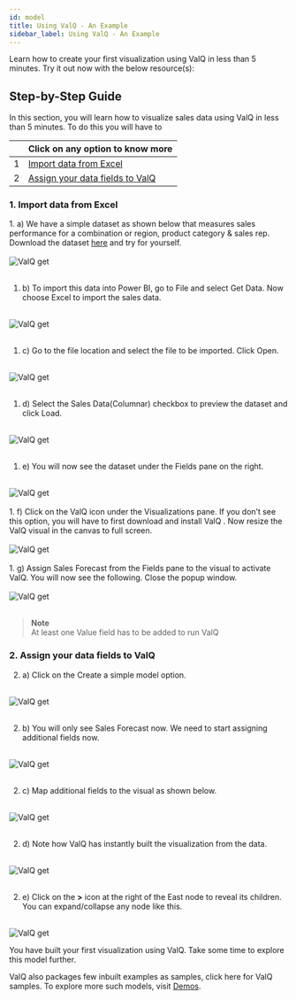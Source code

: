 ```yaml
---
id: model
title: Using ValQ - An Example
sidebar_label: Using ValQ - An Example
---
```


Learn how to create your first visualization using ValQ in less than 5 minutes. Try it out now with the below resource(s):
<Vimeo
    video="https://player.vimeo.com/video/330327639"
    responsive={true}
    width={640}
    height={480}
/>

## Step-by-Step Guide

In this section, you will learn how to visualize sales data using ValQ in less than 5 minutes. To do this you will have to

<div style={{textAlign: 'justify'}} className="table-center">

|   | Click on any option to know more  |                                                                                                                                                                                                                                                                   
|---|---------------------|
| 1 | [Import data from Excel](#1-import-data-from-excel)  |
| 2 | [Assign your data fields to ValQ](#2-assign-your-data-fields-to-valq)  |

</div>

### 1. Import data from Excel

<div style={{textAlign: 'justify'}}>
1. a) We have a simple dataset as shown below that measures sales performance for a combination or region, product category & 
sales rep. Download the dataset <a href={useBaseUrl('/assets/Sales_Performance_Data.xlsx')}>here</a> and try for yourself.
</div> <br />

<div style={{textAlign: 'center'}}>
  <Zoom>
<img alt="ValQ get" src={useBaseUrl('/doc-images/build/1.png')}/>  
  </Zoom>
</div> <br />

1. b) To import this data into Power BI, go to File and select Get Data. Now choose Excel to import the sales data.
<br />

<div style={{textAlign: 'center'}}>
  <Zoom>
<img alt="ValQ get" src={useBaseUrl('/doc-images/build/2.png')}/>
  </Zoom>
</div> <br />

1. c) Go to the file location and select the file to be imported. Click Open.
<br />

<div style={{textAlign: 'center'}}>
  <Zoom>
<img alt="ValQ get" src={useBaseUrl('/doc-images/build/3.png')} />
  </Zoom>
</div> <br />

1. d) Select the Sales Data(Columnar) checkbox to preview the dataset and click Load.
<br />

<div style={{textAlign: 'center'}}>
  <Zoom>
<img alt="ValQ get" src={useBaseUrl('/doc-images/build/4.png')} />
  </Zoom>
</div> <br />

1. e) You will now see the dataset under the Fields pane on the right.
<br />

<div style={{textAlign: 'center'}}>
  <Zoom>
<img alt="ValQ get" src={useBaseUrl('/doc-images/build/5.png')}/>
  </Zoom>
</div> <br />

<div style={{textAlign: 'justify'}}>
1. f) Click on the ValQ icon under the Visualizations pane. If you don’t see this option, you will have to first download and install <Link to={useBaseUrl('docs/intro/install')}> ValQ </Link>.
Now resize the ValQ visual in the canvas to full screen.
</div> <br />

<div style={{textAlign: 'center'}}>
  <Zoom>
<img alt="ValQ get" src={useBaseUrl('/doc-images/build/6.png')}/>
  </Zoom>
</div> <br />

<div style={{textAlign: 'justify'}}>
1. g) Assign Sales Forecast from the Fields pane to the visual to activate ValQ. You will now see the following. Close the popup window.
</div> <br />

<div style={{textAlign: 'center'}}>
  <Zoom>
<img alt="ValQ get" src={useBaseUrl('/doc-images/build/8.png')} />
  </Zoom>
</div> <br />

> **Note** <br />
At least one Value field has to be added to run ValQ 

### 2. Assign your data fields to ValQ

2. a) Click on the Create a simple model option. 
<br />

<div style={{textAlign: 'center'}}>
  <Zoom>
<img alt="ValQ get" src={useBaseUrl('/doc-images/build/9.png')} />
  </Zoom>
</div> <br />

2. b) You will only see Sales Forecast now. We need to start assigning additional fields now.
<br />

<div style={{textAlign: 'center'}}>
  <Zoom>
<img alt="ValQ get" src={useBaseUrl('/doc-images/build/10.png')}/>
  </Zoom>
</div> <br />

2. c) Map additional fields to the visual as shown below.
<br />

<div style={{textAlign: 'center'}}>
  <Zoom>
<img alt="ValQ get" src={useBaseUrl('/doc-images/build/7.png')} />
      </Zoom>
</div> <br />

2. d) Note how ValQ has instantly built the visualization from the data.
<br />

<div style={{textAlign: 'center'}}>
  <Zoom>
<img alt="ValQ get" src={useBaseUrl('/doc-images/build/11.png')} />
  </Zoom>
</div> <br />

2. e) Click on the **>** icon at the right of the East node to reveal its children. You can expand/collapse any node like this.
<br />

<div style={{textAlign: 'center'}}>
  <Zoom>
<img alt="ValQ get" src={useBaseUrl('/doc-images/build/13.png')} />
  </Zoom>
</div>

You have built your first visualization using ValQ. Take some time to explore this model further.

<div style={{textAlign: 'justify'}}>
ValQ also packages few inbuilt examples as samples, click <Link to={useBaseUrl('docs/model/new#1-open-a-sample-model')}>here</Link> for ValQ samples. 
To explore more such models, visit <a href="https://valq.com/demos" target="_blank">Demos</a>.
</div>
